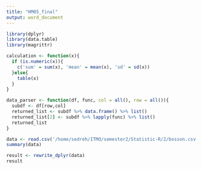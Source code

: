 ```yaml
---
title: "HM05_final"
output: word_document
---
```


```r
library(dplyr)
library(data.table)
library(magrittr) 
```


```r
calculation <- function(x){
  if (is.numeric(x)){
    c('sum' = sum(x), 'mean' = mean(x), 'sd' = sd(x))
  }else{
    table(x)
  }
}

data_parser <- function(df, func, col = all(), row = all()){
  subdf <- df[row,col]
  returned_list <- subdf %>% data.frame() %>% list() 
  returned_list[2] <- subdf %>% lapply(func) %>% list()
  returned_list
}
```


```r
data <- read.csv('/home/sedreh/ITMO/semester2/Statistic-R/2/bosson.csv', sep = ";")
summary(data)

```


```r
result <- rewrite_dplyr(data)
result

```
